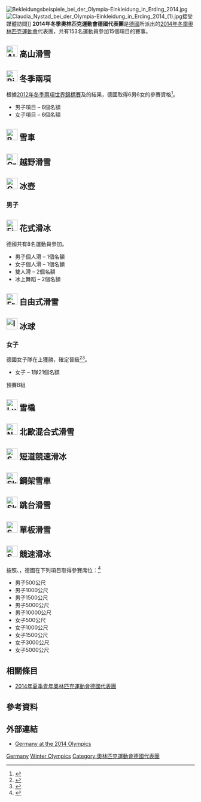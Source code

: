 {{Infobox Country Olympics
|NOC=GER
|games=2014年冬季
|Chef De Mission=   
|competitors='''153'''
|sports=15
|flagbearer=[[玛丽亚·赫夫尔-里施|玛丽亚·赫夫尔-里施]]（開幕）<br />[[费利克斯·洛赫|费利克斯·洛赫]]（開幕）
|gold=8
|silver=6
|bronze=5
|total=19
|rank=6
}}
[[File:Bekleidungsbeispiele_bei_der_Olympia-Einkleidung_in_Erding_2014.jpg|thumb]]
[[File:Claudia_Nystad_bei_der_Olympia-Einkleidung_in_Erding_2014_(1).jpg|thumb]]接受媒體訪問]]
'''2014年冬季奧林匹克運動會德國代表團'''是[[德國|德國]]所派出的[[2014年冬季奧林匹克運動會|2014年冬季奧林匹克運動會]]代表團，共有153名運動員參加15個項目的賽事。

== [[File:Alpine_skiing_pictogram.svg|30px]] 高山滑雪 ==
{{main|2014年冬季奧林匹克運動會高山滑雪比賽}}

== [[File:Biathlon_pictogram.svg|30px]] 冬季兩項 ==
{{main|2014年冬季奧林匹克運動會冬季兩項比賽}}
根據[[2012年冬季兩項世界錦標賽|2012年冬季兩項世界錦標賽]]及{{link-en|2013年冬季兩項世界錦標賽|Biathlon World Championships 2013}}的結果，德國取得6男6女的參賽資格<ref name=biathlonquota>{{Cite news|title=2014 Winter Olympics Biathlon NOC quota|url=http://realbiathlon.blogspot.ca/2013/03/2014-winter-olympics-noc-quota.html|work=Real Biathlon|accessdate=2013-03-16|archive-date=2014-03-17|archive-url=https://web.archive.org/web/20140317193225/http://realbiathlon.blogspot.ca/2013/03/2014-winter-olympics-noc-quota.html|dead-url=yes}}</ref>。

* 男子項目 – 6個名額
* 女子項目 – 6個名額

== [[File:Bobsleigh_pictogram.svg|30px]] 雪車 ==
{{main|2014年冬季奧林匹克運動會雪車比賽}}

== [[File:Cross_country_skiing_pictogram.svg|30px]] 越野滑雪 ==
{{main|2014年冬季奧林匹克運動會越野滑雪比賽}}

== [[File:Curling_pictogram.svg|30px]] 冰壺 ==
{{main|2014年冬季奧林匹克運動會冰壺比賽}}

=== 男子 ===
{{main|2014年冬季奧林匹克運動會冰壺比賽男子賽事}}

== [[File:Figure_skating_pictogram.svg|30px]] 花式滑冰 ==
{{main|2014年冬季奧林匹克運動會花式滑冰比賽}}
德國共有8名運動員參加。

* 男子個人滑 – 1個名額
* 女子個人滑 – 1個名額
* 雙人滑 – 2個名額
* 冰上舞蹈 – 2個名額

== [[File:Freestyle_skiing_pictogram.svg|30px]] 自由式滑雪 ==
{{main|2014年冬季奧林匹克運動會自由式滑雪比賽}}

== [[File:Ice_hockey_pictogram.svg|30px]] 冰球 ==
{{main|2014年冬季奧林匹克運動會冰球比賽}}

=== 女子 ===
{{main|2014年冬季奧林匹克運動會冰球比賽女子賽事}}
德國女子隊在{{link-en|2014年冬季奧林匹克運動會–女子冰球資格賽|Ice hockey at the 2014 Winter Olympics – Women's qualification}}上獲勝，確定晉級<ref>{{cite web |url=http://corporate.olympics.com.au/files/dmfile/IIHF_IceHockey_Sochi2014_QualSystems_Dec2011_web.pdf |title=Qualification Systems for XXII Olympic Winter Games, Sochi 2014 |author= |date=December 2011 |work= |publisher=[[國際冰球總會|國際冰球總會]] |accessdate=2012-11-12 |archive-date=2012-10-16 |archive-url=https://web.archive.org/web/20121016204830/http://corporate.olympics.com.au/files/dmfile/IIHF_IceHockey_Sochi2014_QualSystems_Dec2011_web.pdf |dead-url=no }}</ref><ref>{{cite web |url=http://www.deb-online.de/index.php/deb-news/items/id-2013-iihf-eishockey-olympia-qualifikation-der-frauen-ticket-fuer-olympische-spiele-gesichert.html |title=2013 IIHF Eishockey Olympia-Qualifikation der Frauen: Ticket für Olympische Spiele gesichert |date=2013-02-08 |work=deb-online.de |deadurl=yes |archiveurl=https://web.archive.org/web/20130423161004/http://www.deb-online.de/index.php/deb-news/items/id-2013-iihf-eishockey-olympia-qualifikation-der-frauen-ticket-fuer-olympische-spiele-gesichert.html |archivedate=2013-04-23 |accessdate=2013-11-14 }}</ref>。

* 女子 – 1隊21個名額

;預賽B組
{{2014 Winter Olympics women's ice hockey group B standings}}

{{2014 Winter Olympics women's ice hockey game B2|bgc=#eeeeee}}{{2014 Winter Olympics women's ice hockey game B3|bgc=#eeffff}}{{2014 Winter Olympics women's ice hockey game B5|bgc=#eeeeee}}

== [[File:Luge_pictogram.svg|30px]] 雪橇 ==
{{main|2014年冬季奧林匹克運動會雪橇比賽}}

== [[File:Nordic_combined_pictogram.svg|30px]] 北歐混合式滑雪 ==
{{main|2014年冬季奧林匹克運動會北歐混合式滑雪比賽}}

== [[File:Short_track_speed_skating_pictogram.svg|30px]] 短道競速滑冰 ==
{{main|2014年冬季奧林匹克運動會短道競速滑冰比賽}}

== [[File:Skeleton_pictogram.svg|30px]] 鋼架雪車 ==
{{main|2014年冬季奧林匹克運動會鋼架雪車比賽}}

== [[File:Ski_jumping_pictogram.svg|30px]] 跳台滑雪 ==
{{main|2014年冬季奧林匹克運動會跳台滑雪比賽}}

== [[File:Snowboarding_pictogram.svg|30px]] 單板滑雪 ==
{{main|2014年冬季奧林匹克運動會單板滑雪比賽}}

== [[File:Speed_skating_pictogram.svg|30px]] 競速滑冰 ==
{{main|2014年冬季奧林匹克運動會競速滑冰比賽}}
按照{{link-en|2012–13年ISU競速滑冰世界盃|2012–13 ISU Speed Skating World Cup}}、{{link-en|2013年世界單程距離競速滑冰世界盃|2013 World Single Distance Speed}}，德國在下列項目取得參賽席位：<ref>{{Cite press release |title= SPECIAL REGULATIONS & TECHNICAL RULES SPEED SKATING and SHORT TRACK SPEED SKATING 2012 |language= en |date= June 2012 |publisher= [[國際滑冰總會|國際滑冰總會]] |url= http://www.isu.org/vsite/vfile/page/fileurl/0,11040,4844-206176-223399-177249-0-file,00.pdf |format= pdf |accessdate= 2013-09-28 |archivedate= 2013-10-11 |deadurl= yes |archiveurl= https://web.archive.org/web/20131011213642/http://www.isu.org/vsite/vfile/page/fileurl/0,11040,4844-206176-223399-177249-0-file,00.pdf }}</ref>

* 男子500公尺
* 男子1000公尺
* 男子1500公尺
* 男子5000公尺
* 男子10000公尺
* 女子500公尺
* 女子1000公尺
* 女子1500公尺
* 女子3000公尺
* 女子5000公尺

== 相關條目 ==
* [[2014年夏季青年奧林匹克運動會德國代表團|2014年夏季青年奧林匹克運動會德國代表團]]

== 參考資料 ==
{{Reflist}}

== 外部連結 ==
* [http://www.sochi2014.com/en/team-germany Germany at the 2014 Olympics]{{Wayback|url=http://www.sochi2014.com/en/team-germany |date=20140224192434 }}

{{NOCin2014WinterOlympics}}

[[Category:2014年冬季奧林匹克運動會代表團|Germany]]
[[Category:2014年德國|Winter Olympics]]
[[Category:奧林匹克運動會德國代表團|Category:奧林匹克運動會德國代表團]]